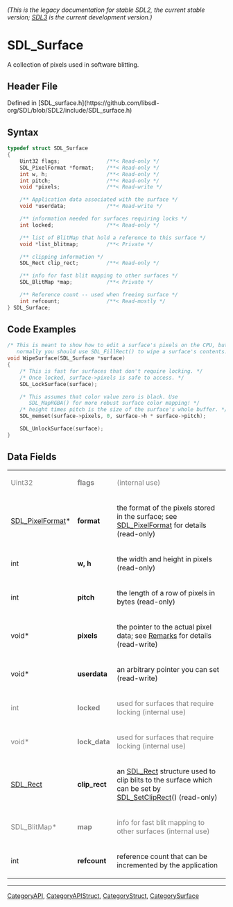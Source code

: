 ====== (This is the legacy documentation for stable SDL2, the current stable version; [https://wiki.libsdl.org/SDL3/ SDL3] is the current development version.) ======
= SDL_Surface =

A collection of pixels used in software blitting.

== Header File ==

Defined in [SDL_surface.h](https://github.com/libsdl-org/SDL/blob/SDL2/include/SDL_surface.h)

== Syntax ==

<syntaxhighlight lang='c'>
typedef struct SDL_Surface
{
    Uint32 flags;               /**< Read-only */
    SDL_PixelFormat *format;    /**< Read-only */
    int w, h;                   /**< Read-only */
    int pitch;                  /**< Read-only */
    void *pixels;               /**< Read-write */

    /** Application data associated with the surface */
    void *userdata;             /**< Read-write */

    /** information needed for surfaces requiring locks */
    int locked;                 /**< Read-only */

    /** list of BlitMap that hold a reference to this surface */
    void *list_blitmap;         /**< Private */

    /** clipping information */
    SDL_Rect clip_rect;         /**< Read-only */

    /** info for fast blit mapping to other surfaces */
    SDL_BlitMap *map;           /**< Private */

    /** Reference count -- used when freeing surface */
    int refcount;               /**< Read-mostly */
} SDL_Surface;</syntaxhighlight>

== Code Examples ==

<syntaxhighlight lang='c'>
/* This is meant to show how to edit a surface's pixels on the CPU, but
   normally you should use SDL_FillRect() to wipe a surface's contents. */
void WipeSurface(SDL_Surface *surface)
{
    /* This is fast for surfaces that don't require locking. */
    /* Once locked, surface->pixels is safe to access. */
    SDL_LockSurface(surface);

    /* This assumes that color value zero is black. Use
       SDL_MapRGBA() for more robust surface color mapping! */
    /* height times pitch is the size of the surface's whole buffer. */
    SDL_memset(surface->pixels, 0, surface->h * surface->pitch);

    SDL_UnlockSurface(surface);
}
</syntaxhighlight>

== Data Fields ==

{|
|<span style="color: rgb(128, 128, 128);">Uint32</span>
|<span style="color: rgb(128, 128, 128);">'''flags'''</span>
|<span style="color: rgb(128, 128, 128);">(internal use)</span>
|-
|[[SDL_PixelFormat]]* 
|'''format''' 
|the format of the pixels stored in the surface; see [[SDL_PixelFormat]] for details (read-only) 
|-
|int 
|'''w, h''' 
|the width and height in pixels (read-only) 
|-
|int 
|'''pitch''' 
|the length of a row of pixels in bytes (read-only) 
|-
|void* 
|'''pixels''' 
|the pointer to the actual pixel data; see [[#Remarks|Remarks]] for details (read-write) 
|-
|void* 
|'''userdata''' 
|an arbitrary pointer you can set (read-write) 
|-
|<span style="color: rgb(128, 128, 128);">int</span>
|<span style="color: rgb(128, 128, 128);">'''locked'''</span>
|<span style="color: rgb(128, 128, 128);">used for surfaces that require locking (internal use)</span>
|-
|<span style="color: rgb(128, 128, 128);">void*</span>
|<span style="color: rgb(128, 128, 128);">'''lock_data'''</span>
|<span style="color: rgb(128, 128, 128);">used for surfaces that require locking (internal use)</span>
|-
|[[SDL_Rect]] 
|'''clip_rect''' 
|an [[SDL_Rect]] structure used to clip blits to the surface which can be set by [[SDL_SetClipRect]]() (read-only) 
|-
|<span style="color: rgb(128, 128, 128);">SDL_BlitMap*</span>
|<span style="color: rgb(128, 128, 128);">'''map'''</span>
|<span style="color: rgb(128, 128, 128);">info for fast blit mapping to other surfaces (internal use)</span>
|-
|int 
|'''refcount''' 
|reference count that can be incremented by the application 
|}

----
[[CategoryAPI]], [[CategoryAPIStruct]], [[CategoryStruct]], [[CategorySurface]]


